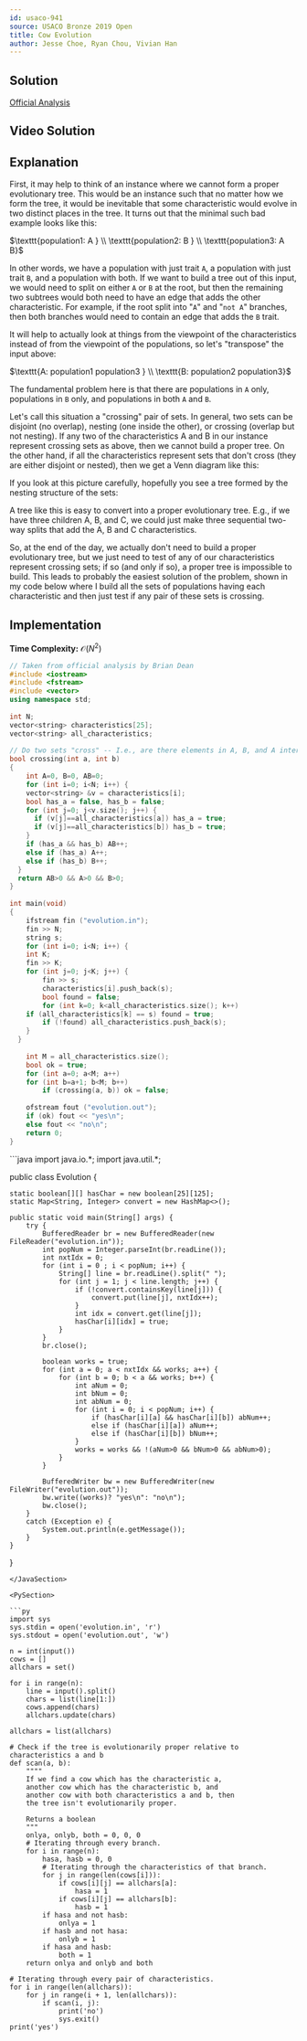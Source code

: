 ```yaml
---
id: usaco-941
source: USACO Bronze 2019 Open
title: Cow Evolution
author: Jesse Choe, Ryan Chou, Vivian Han
---
```


## Solution 
[Official Analysis](http://www.usaco.org/current/data/sol_evolution_bronze_open19.html)

## Video Solution
<Youtube id="4YTijr0BbrA" />

## Explanation

First, it may help to think of an instance where we cannot form a proper evolutionary tree. This would be an instance such that no matter how we form the tree, it would be inevitable that some characteristic would evolve in two distinct places in the tree. It turns out that the minimal such bad example looks like this:

$\texttt{population1: A } \\
\texttt{population2: B } \\
\texttt{population3: A B}$

In other words, we have a population with just trait $\texttt{A}$, a population with just trait $\texttt{B}$, and a population with both. If we want to build a tree out of this input, we would need to split on either $\texttt{A}$ or $\texttt{B}$ at the root, but then the remaining two subtrees would both need to have an edge that adds the other characteristic. For example, if the root split into "$\texttt{A}$" and "$\texttt{not A}$" branches, then both branches would need to contain an edge that adds the $\texttt{B}$ trait.

It will help to actually look at things from the viewpoint of the characteristics instead of from the viewpoint of the populations, so let's "transpose" the input above:

$\texttt{A: population1 population3 } \\
\texttt{B: population2 population3}$

The fundamental problem here is that there are populations in $\texttt{A}$ only, populations in $\texttt{B}$ only, and populations in both $\texttt{A}$ and $\texttt{B}$. 


Let's call this situation a "crossing" pair of sets. In general, two sets can be disjoint (no overlap), nesting (one inside the other), or crossing (overlap but not nesting). If any two of the characteristics A and B in our instance represent crossing sets as above, then we cannot build a proper tree. On the other hand, if all the characteristics represent sets that don't cross (they are either disjoint or nested), then we get a Venn diagram like this:


If you look at this picture carefully, hopefully you see a tree formed by the nesting structure of the sets:


A tree like this is easy to convert into a proper evolutionary tree. E.g., if we have three children A, B, and C, we could just make three sequential two-way splits that add the A, B and C characteristics.

So, at the end of the day, we actually don't need to build a proper evolutionary tree, but we just need to test of any of our characteristics represent crossing sets; if so (and only if so), a proper tree is impossible to build. This leads to probably the easiest solution of the problem, shown in my code below where I build all the sets of populations having each characteristic and then just test if any pair of these sets is crossing.

## Implementation

**Time Complexity:** $\mathcal{O}(N^2)$

<LanguageSection>

<CPPSection>

```cpp
// Taken from official analysis by Brian Dean
#include <iostream>
#include <fstream>
#include <vector>
using namespace std;
 
int N;
vector<string> characteristics[25];
vector<string> all_characteristics;
 
// Do two sets "cross" -- I.e., are there elements in A, B, and A intersect B?
bool crossing(int a, int b)
{
	int A=0, B=0, AB=0;
	for (int i=0; i<N; i++) {
	vector<string> &v = characteristics[i];
	bool has_a = false, has_b = false;
	for (int j=0; j<v.size(); j++) {
	  if (v[j]==all_characteristics[a]) has_a = true;
	  if (v[j]==all_characteristics[b]) has_b = true;
	}
	if (has_a && has_b) AB++;
	else if (has_a) A++;
	else if (has_b) B++;
  }
  return AB>0 && A>0 && B>0;
}
 
int main(void)
{
	ifstream fin ("evolution.in");
	fin >> N;
	string s;
	for (int i=0; i<N; i++) {
	int K;
	fin >> K;
	for (int j=0; j<K; j++) {
		fin >> s;
		characteristics[i].push_back(s);
		bool found = false;
		for (int k=0; k<all_characteristics.size(); k++)
	if (all_characteristics[k] == s) found = true;
		if (!found) all_characteristics.push_back(s);
	}
  }
	
	int M = all_characteristics.size();
	bool ok = true;
	for (int a=0; a<M; a++)
	for (int b=a+1; b<M; b++)
		if (crossing(a, b)) ok = false;
 
	ofstream fout ("evolution.out");
	if (ok) fout << "yes\n";
	else fout << "no\n";
	return 0;
}
```

</CPPSection>

<JavaSection>
```java
import java.io.*;
import java.util.*;

public class Evolution {

	static boolean[][] hasChar = new boolean[25][125];
	static Map<String, Integer> convert = new HashMap<>();

	public static void main(String[] args) {
		try {
			BufferedReader br = new BufferedReader(new FileReader("evolution.in"));
			int popNum = Integer.parseInt(br.readLine());
			int nxtIdx = 0;
			for (int i = 0 ; i < popNum; i++) {
				String[] line = br.readLine().split(" ");
				for (int j = 1; j < line.length; j++) {
					if (!convert.containsKey(line[j])) {
						convert.put(line[j], nxtIdx++);
					}
					int idx = convert.get(line[j]);
					hasChar[i][idx] = true;
				}
			}
			br.close();

			boolean works = true;
			for (int a = 0; a < nxtIdx && works; a++) {
				for (int b = 0; b < a && works; b++) {
					int aNum = 0;
					int bNum = 0;
					int abNum = 0;
					for (int i = 0; i < popNum; i++) {
						if (hasChar[i][a] && hasChar[i][b]) abNum++;
						else if (hasChar[i][a]) aNum++;
						else if (hasChar[i][b]) bNum++;
					}
					works = works && !(aNum>0 && bNum>0 && abNum>0);
				}
			}

			BufferedWriter bw = new BufferedWriter(new FileWriter("evolution.out"));
			bw.write((works)? "yes\n": "no\n");
			bw.close();
		}
		catch (Exception e) {
			System.out.println(e.getMessage());
		}
	}
}
```
</JavaSection>

<PySection>
  
```py
import sys
sys.stdin = open('evolution.in', 'r')
sys.stdout = open('evolution.out', 'w')

n = int(input())
cows = []
allchars = set()

for i in range(n):
	line = input().split()
	chars = list(line[1:])
	cows.append(chars)
	allchars.update(chars)

allchars = list(allchars)

# Check if the tree is evolutionarily proper relative to characteristics a and b
def scan(a, b):
	""""
	If we find a cow which has the characteristic a, 
	another cow which has the characteristic b, and 
	another cow with both characteristics a and b, then 
	the tree isn't evolutionarily proper.
	
	Returns a boolean
	"""
	onlya, onlyb, both = 0, 0, 0
	# Iterating through every branch.
	for i in range(n):
		hasa, hasb = 0, 0
		# Iterating through the characteristics of that branch.
		for j in range(len(cows[i])):
			if cows[i][j] == allchars[a]:
				hasa = 1
			if cows[i][j] == allchars[b]:
				hasb = 1
		if hasa and not hasb: 
			onlya = 1
		if hasb and not hasa:
			onlyb = 1
		if hasa and hasb:
			both = 1
	return onlya and onlyb and both
	
# Iterating through every pair of characteristics.
for i in range(len(allchars)):
	for j in range(i + 1, len(allchars)):
		if scan(i, j):
			print('no')
			sys.exit()
print('yes')
```
</PySection>
</LanguageSection>

